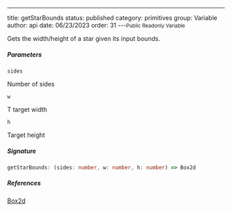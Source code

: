 ---
title: getStarBounds
status: published
category: primitives
group: Variable
author: api
date: 06/23/2023
order: 31
---<Small>Public Readonly Variable</Small>

Gets the width/height of a star given its input bounds.


##### Parameters


<ParametersTable>

<ParametersTableRow>
<ParametersTableName>

`sides`

</ParametersTableName>
<ParametersTableDescription>

Number of sides




</ParametersTableDescription>
</ParametersTableRow>
<ParametersTableRow>
<ParametersTableName>

`w`

</ParametersTableName>
<ParametersTableDescription>

T target width




</ParametersTableDescription>
</ParametersTableRow>
<ParametersTableRow>
<ParametersTableName>

`h`

</ParametersTableName>
<ParametersTableDescription>

Target height




</ParametersTableDescription>
</ParametersTableRow>
</ParametersTable>

##### Signature


```ts
getStarBounds: (sides: number, w: number, h: number) => Box2d
```

##### References

[Box2d](/gen/primitives/Box2d-class)

